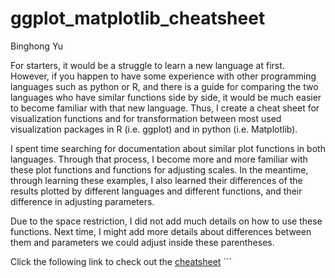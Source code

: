 # ggplot_matplotlib_cheatsheet

Binghong Yu

For starters, it would be a struggle to learn a new language at first. However, if you happen to have some experience with other programming languages such as python or R, and there is a guide for comparing the two languages who have similar functions side by side, it would be much easier to become familiar with that new language. Thus, I create a cheat sheet for visualization functions and for transformation between most used visualization packages in R (i.e. ggplot) and in python (i.e. Matplotlib).

I spent time searching for documentation about similar plot functions in both languages. Through that process, I become more and more familiar with these plot functions and functions for adjusting scales. In the meantime, through learning these examples, I also learned their differences of the results plotted by different languages and different functions, and their difference in adjusting parameters.

Due to the space restriction, I did not add much details on how to use these functions. Next time, I might add more details about differences between them and parameters we could adjust inside these parentheses.

Click the following link to check out the [cheatsheet](resources/ggplot_Matplotlib_cheatsheet/ggplot_Matplotlib_cheatsheet.pdf)
```

